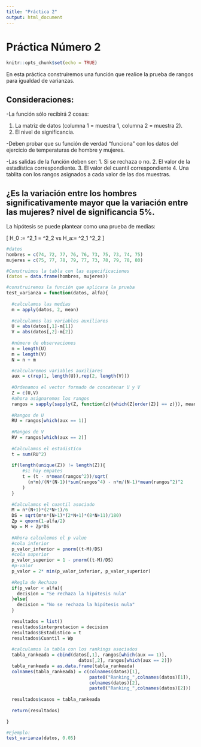 ```yaml
---
title: "Práctica 2"
output: html_document
---
```


# Práctica Número 2

```r
knitr::opts_chunk$set(echo = TRUE)
```

En esta práctica construiremos una función que realice la prueba de rangos para igualdad de varianzas.

## Consideraciones:

-La función sólo recibirá 2 cosas:

  1. La matriz de datos (columna 1 = muestra 1, columna 2  = muestra 2).
  2. El nivel de significancia.
  
-Deben probar que su función de verdad "funciona" con los datos del ejercicio de temperaturas de hombre y mujeres.

-Las salidas de la función deben ser:
  1. Si se rechaza o no.
  2. El valor de la estadística correspondiente.
  3. El valor del cuantil correspondiente
  4. Una tablita con los rangos asignados a cada valor de las dos muestras.


## ¿Es la variación entre los hombres significativamente mayor que la variación entre las mujeres? nivel de significancia 5%.


La hipótesis se puede plantear como una prueba de medias:

\[
H_0 := \sigma^2_1 = \sigma^2_2 \quad vs \quad H_a:= \sigma^2_1 \neq \sigma^2_2
\]

```r
#datos
hombres = c(74, 72, 77, 76, 76, 73, 75, 73, 74, 75)
mujeres = c(75, 77, 78, 79, 77, 73, 78, 79, 78, 80)

#Construimos la tabla con las especificaciones
(datos = data.frame(hombres, mujeres))

#construiremos la función que aplicara la prueba
test_varianza = function(datos, alfa){
  
  #calculamos las medias
  m = apply(datos, 2, mean)
  
  #calculamos las variables auxiliares
  U = abs(datos[,1]-m[1])
  V = abs(datos[,2]-m[2])
  
  #número de observaciones
  n = length(U)
  m = length(V)
  N = n + m

  #calcularemos variables auxiliares
  aux = c(rep(1, length(U)),rep(2, length(V)))
  
  #Ordenamos el vector formado de concatenar U y V
  Z = c(U,V)
  #ahora asignaremos los rangos
  rangos = sapply(sapply(Z, function(z){which(Z[order(Z)] == z)}), mean)
  
  #Rangos de U
  RU = rangos[which(aux == 1)]
  
  #Rangos de V
  RV = rangos[which(aux == 2)]
  
  #Calculamos el estadistíco
  t = sum(RU^2)
  
  if(length(unique(Z)) != length(Z)){
      #si hay empates
      t = (t - n*mean(rangos^2))/sqrt(
        (n*m)/(N*(N-1))*sum(rangos^4) - n*m/(N-1)*mean(rangos^2)^2
      )
  }
  
  #Calculamos el cuantil asociado
  M = n*(N+1)*(2*N+1)/6
  DS = sqrt(m*n*(N+1)*(2*N+1)*(8*N+11)/180)
  Zp = qnorm(1-alfa/2)
  Wp = M + Zp*DS
 
  #Ahora calculemos el p value
  #cola inferior
  p_valor_inferior = pnorm((t-M)/DS)
  #cola superior
  p_valor_superior = 1 - pnorm((t-M)/DS)
  #p-valor
  p_valor = 2* min(p_valor_inferior, p_valor_superior)
  
  #Regla de Rechazo
  if(p_valor < alfa){
    decision = "Se rechaza la hipótesis nula"
  }else{
    decision = "No se rechaza la hipótesis nula"
  }
  
  resultados = list()
  resultados$interpretacion = decision
  resultados$Estadistico = t
  resultados$Cuantil = Wp
  
  #calculamos la tabla con los rankings asociados
  tabla_rankeada = cbind(datos[,1], rangos[which(aux == 1)],
                           datos[,2], rangos[which(aux == 2)])
  tabla_rankeada = as.data.frame(tabla_rankeada)
  colnames(tabla_rankeada) = c(colnames(datos)[1],
                               paste0("Ranking_",colnames(datos)[1]),
                               colnames(datos)[2],
                               paste0("Ranking_",colnames(datos)[2]))
  
  resultados$casos = tabla_rankeada
  
  return(resultados)
  
}

#Ejemplo:
test_varianza(datos, 0.05)
```